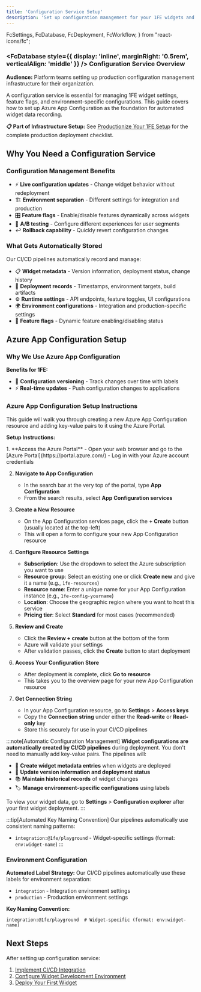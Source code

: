 ```yaml
---
title: 'Configuration Service Setup'
description: 'Set up configuration management for your 1FE widgets and applications'
---
```


  FcSettings,
  FcDatabase,
  FcDeployment,
  FcWorkflow,
} from "react-icons/fc";

<div style={{ 
  background: 'linear-gradient(135deg, #667eea 0%, #764ba2 100%)', 
  color: 'white', 
  padding: '2rem', 
  borderRadius: '12px', 
  marginBottom: '2rem',
  boxShadow: '0 4px 6px rgba(0, 0, 0, 0.1)'
}}>

### <FcDatabase style={{ display: 'inline', marginRight: '0.5rem', verticalAlign: 'middle' }} /> Configuration Service Overview

**Audience:** Platform teams setting up production configuration management infrastructure for their organization.

A configuration service is essential for managing 1FE widget settings, feature flags, and environment-specific configurations. This guide covers how to set up Azure App Configuration as the foundation for automated widget data recording.

**📋 Part of Infrastructure Setup:** See [Productionize Your 1FE Setup](/platform-guides/productionize/) for the complete production deployment checklist.

</div>

## Why You Need a Configuration Service

### Configuration Management Benefits
- ⚡ **Live configuration updates** - Change widget behavior without redeployment
- 🏗️ **Environment separation** - Different settings for integration and production
- 🎛️ **Feature flags** - Enable/disable features dynamically across widgets
- 🧪 **A/B testing** - Configure different experiences for user segments
- ↩️ **Rollback capability** - Quickly revert configuration changes

### What Gets Automatically Stored
Our CI/CD pipelines automatically record and manage:
- 📋 **Widget metadata** - Version information, deployment status, change history
- 📅 **Deployment records** - Timestamps, environment targets, build artifacts
- ⚙️ **Runtime settings** - API endpoints, feature toggles, UI configurations
- 🌍 **Environment configurations** - Integration and production-specific settings
- 🚩 **Feature flags** - Dynamic feature enabling/disabling status

## Azure App Configuration Setup

### Why We Use Azure App Configuration

**Benefits for 1FE:**
- 📝 **Configuration versioning** - Track changes over time with labels
- ⚡ **Real-time updates** - Push configuration changes to applications

### Azure App Configuration Setup Instructions

This guide will walk you through creating a new Azure App Configuration resource and adding key-value pairs to it using the Azure Portal.

**Setup Instructions:**

<div className="prose">
1. **Access the Azure Portal**
   - Open your web browser and go to the [Azure Portal](https://portal.azure.com/)
   - Log in with your Azure account credentials

2. **Navigate to App Configuration**
   - In the search bar at the very top of the portal, type **App Configuration**
   - From the search results, select **App Configuration services**

3. **Create a New Resource**
   - On the App Configuration services page, click the **+ Create** button (usually located at the top-left)
   - This will open a form to configure your new App Configuration resource

4. **Configure Resource Settings**
   - **Subscription**: Use the dropdown to select the Azure subscription you want to use
   - **Resource group**: Select an existing one or click **Create new** and give it a name (e.g., `1fe-resources`)
   - **Resource name**: Enter a unique name for your App Configuration instance (e.g., `1fe-config-yourname`)
   - **Location**: Choose the geographic region where you want to host this service
   - **Pricing tier**: Select **Standard** for most cases (recommended)

5. **Review and Create**
   - Click the **Review + create** button at the bottom of the form
   - Azure will validate your settings
   - After validation passes, click the **Create** button to start deployment

6. **Access Your Configuration Store**
   - After deployment is complete, click **Go to resource**
   - This takes you to the overview page for your new App Configuration resource

7. **Get Connection String**
   - In your App Configuration resource, go to **Settings** > **Access keys**
   - Copy the **Connection string** under either the **Read-write** or **Read-only** key
   - Store this securely for use in your CI/CD pipelines
</div>

:::note[Automatic Configuration Management]
**Widget configurations are automatically created by CI/CD pipelines** during deployment. You don't need to manually add key-value pairs. The pipelines will:

- 📝 **Create widget metadata entries** when widgets are deployed
- 🔄 **Update version information and deployment status**
- 📚 **Maintain historical records** of widget changes
- 🏷️ **Manage environment-specific configurations** using labels

To view your widget data, go to **Settings** > **Configuration explorer** after your first widget deployment.
:::

:::tip[Automated Key Naming Convention]
Our pipelines automatically use consistent naming patterns:
- `integration:@1fe/playground` - Widget-specific settings (format: `env:widget-name`)
:::

### Environment Configuration

**Automated Label Strategy:**
Our CI/CD pipelines automatically use these labels for environment separation:
- `integration` - Integration environment settings
- `production` - Production environment settings

**Key Naming Convention:**
```
integration:@1fe/playground  # Widget-specific (format: env:widget-name)
```


## Next Steps

After setting up configuration service:
1. [Implement CI/CD Integration](/infrastructure/project-setup/)
2. [Configure Widget Development Environment](/getting-started/local-development/)
3. [Deploy Your First Widget](/getting-started/deploy-poc/) 